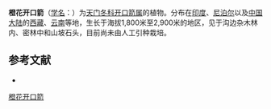 {{Speciesbox
| name = 橙花开口箭
| status = 
| status_system = 
| image =
| genus = Tupistra
| species = aurantiaca
| authority = Wall. ex Baker
}}

'''橙花开口箭'''（[[学名|学名]]：{{lang|la|''Tupistra aurantiaca''}}）为[[天门冬科|天门冬科]][[开口箭属|开口箭属]]的植物。分布在[[印度|印度]]、[[尼泊尔|尼泊尔]]以及[[中国大陆|中国大陆]]的[[西藏|西藏]]、[[云南|云南]]等地，生长于海拔1,800米至2,900米的地区，见于沟边杂木林内、密林中和山坡石头，目前尚未由人工引种栽培。

== 参考文献 ==
<div class="references-small">
* {{cite web| url =http://www.bioinfo.cn/db05/KmzwSpecies.php?action=view&id=25292| title =橙花开口箭| work =《中国高等植物数据库全库》| publisher =中国科学院微生物研究所| author =昆明植物研究所| accessdate =2009-02-25| deadurl =yes| archiveurl =https://web.archive.org/web/20160305003316/http://www.bioinfo.cn/db05/KmzwSpecies.php?action=view&id=25292| archivedate =2016-03-05}}
</div>
{{Taxonbar|from=Q11122017}}

[[Category:开口箭属|橙花开口箭]]


{{植物小作品}}